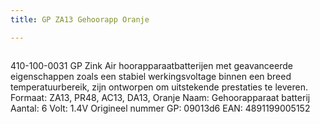 ```yaml
---
title: GP ZA13 Gehoorapp Oranje

---
```



<Image src={imageProduct} width={imageProduct.width} alt="" />


410-100-0031
GP Zink Air hoorapparaatbatterijen met geavanceerde eigenschappen zoals een stabiel werkingsvoltage binnen een breed temperatuurbereik, zijn ontworpen om uitstekende prestaties te leveren.
Formaat: ZA13, PR48, AC13, DA13, Oranje
Naam: Gehoorapparaat batterij
Aantal: 6
Volt: 1.4V
Origineel nummer GP: 09013d6
EAN: 4891199005152
